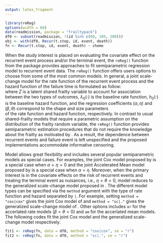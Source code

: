 ```yaml
---
output: latex_fragment
---
```

```R
library(reReg)
options(width = 60)
data(readmission, package = "frailtypack")
df0 <- subset(readmission, !(id %in% c(60, 109, 280)))
obj <- with(df0, Recur(t.stop, id, event, death))
fn <- Recur(t.stop, id, event, death) ~ chemo
```
	
When the study interest is placed on evaluating the covariate effect on the recurrent event process
and/or the terminal event, the `reReg()` function from the \pkg{reReg} package provides
approaches to fit semiparametric regression model to recurrent event data.
The `reReg()` function offers users options to choose from some of the most common models.
In general, a joint scale-change model for the rate function of the recurrent event process and
the hazard function of the failure time is formulated as follow: 
\begin{equation}
\lambda(t) = Z \lambda_0(te^{X^\top\alpha})e^{X^\top\beta};
h(t) = Z h_0(te^{X^\top\eta})e^{X^\top\theta},
\label{general}
\end{equation}		      
where $Z$ is a latent shared frailty variable to account for association between the two types of
outcomes, $\lambda_0(\cdot)$ is the baseline rate function,
$h_0(\cdot)$ is the baseline hazard function, and the regression coefficients
$(\alpha, \eta)$ and $(\beta, \theta)$ correspond to the shape and size parameters  
of the rate function and hazard function, respectively.
In contrast to usual shared-frailty models that require a parametric assumption on the distribution
of the frailty random variable,
<!--so that the likelihood method can be used to estimate the joint model,-->
the `reReg()` function provides semiparametric estimation procedures that do not require the
knowledge about the frailty as motivated by \citet{wang2001analyzing}.
As a result, the dependence between recurrent events and failure event is left unspecified
and the proposed implementations accommodate informative censoring.

Model \ref{general} allows great flexibility and includes several popular semiparametric models
as special cases.
For examples, the joint Cox model proposed by \citet{huang2004joint} is a special case 
when $\alpha = \eta = 0$ and the joint Accelerated Mean model proposed by \citet{xu2017joint}
is a special case when $\alpha = \eta$.
Moreover, when the primary interest is in the covariate effects on the risk of recurrent
events and treating the terminal event as nuisances, i.e., $\eta = \theta = 0$,
model \ref{general} reduces to the generalized scale-change model proposed
in \citet{xu2019generalized}.
The different model types can be specified via the `method` argument with the
type of rate function and hazard separated by `|`.
For example, setting `method = "cox|cox"` gives the joint Cox model of \citet{huang2004joint}
and `method = "sc|."` gives the generalized scale-change model of \citet{xu2019generalized}.
Other options includes `ar` for the accerlated rate models ($\beta = \theta = 0$)
and `am` for the accerlated mean models.
The following codes fit the joint Cox model and the generalized scale-change model respectively. 
```R
fit1 <- reReg(fn, data = df0, method = "cox|cox", se = "r")
fit2 <- reReg(fn, data = df0, method = "sc|.", se = "r")
```

